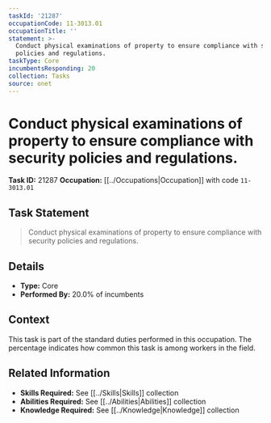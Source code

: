 ```yaml
---
taskId: '21287'
occupationCode: 11-3013.01
occupationTitle: ''
statement: >-
  Conduct physical examinations of property to ensure compliance with security
  policies and regulations.
taskType: Core
incumbentsResponding: 20
collection: Tasks
source: onet
---
```

# Conduct physical examinations of property to ensure compliance with security policies and regulations.

**Task ID:** 21287
**Occupation:** [[../Occupations|Occupation]] with code `11-3013.01`

## Task Statement

> Conduct physical examinations of property to ensure compliance with security policies and regulations.

## Details

- **Type:** Core
- **Performed By:** 20.0% of incumbents

## Context

This task is part of the standard duties performed in this occupation. The percentage indicates how common this task is among workers in the field.

## Related Information

- **Skills Required:** See [[../Skills|Skills]] collection
- **Abilities Required:** See [[../Abilities|Abilities]] collection
- **Knowledge Required:** See [[../Knowledge|Knowledge]] collection
